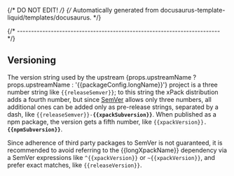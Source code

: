 {/* DO NOT EDIT! */}
{/* Automatically generated from docusaurus-template-liquid/templates/docusaurus. */}



{/* ------------------------------------------------------------------------ */}

## Versioning

The version string used by the
upstream {props.upstreamName ? props.upstreamName : '{{packageConfig.longName}}'} project
is a three number string
like <code>{{releaseSemver}}</code>;
to this string the xPack distribution adds a fourth number,
but since [SemVer](https://semver.org) allows only three numbers,
all additional ones can
be added only as pre-release strings, separated by a dash,
like <code>{{releaseSemver}}-<b>{{xpackSubversion}}</b></code>. When
published as a npm package, the version gets
a fifth number,
like <code>{{xpackVersion}}.<b>{{npmSubversion}}</b></code>.

Since adherence of third party packages to SemVer is not guaranteed,
it is recommended to avoid referring to the {{longXpackName}} dependency via
a SemVer expressions
like <code>^{{xpackVersion}}</code> or <code>~{{xpackVersion}}</code>, and
prefer exact matches,
like <code>{{releaseVersion}}</code>.
